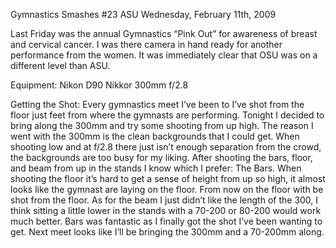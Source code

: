 Gymnastics Smashes #23 ASU
Wednesday, February 11th, 2009

Last Friday was the annual Gymnastics “Pink Out” for awareness of breast and cervical cancer. I was there camera in hand ready for another performance from the women. It was immediately clear that OSU was on a different level than ASU.

Equipment:
Nikon D90
Nikkor 300mm f/2.8

Getting the Shot:
Every gymnastics meet I’ve been to I’ve shot from the floor just feet from where the gymnasts are performing. Tonight I decided to bring along the 300mm and try some shooting from up high. The reason I went with the 300mm is the clean backgrounds that I could get. When shooting low and at f/2.8 there just isn’t enough separation from the crowd, the backgrounds are too busy for my liking. After shooting the bars, floor, and beam from up in the stands I know which I prefer: The Bars. When shooting the floor it’s hard to get a sense of height from up so high, it almost looks like the gymnast are laying on the floor. From now on the floor with be shot from the floor. As for the beam I just didn’t like the length of the 300, I think sitting a little lower in the stands with a 70-200 or 80-200 would work much better. Bars was fantastic as I finally got the shot I’ve been wanting to get. Next meet looks like I’ll be bringing the 300mm and a 70-200mm along.
